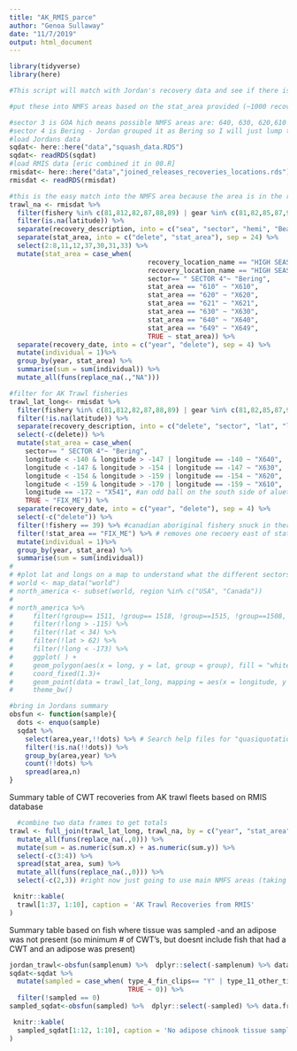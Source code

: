 ```yaml
---
title: "AK_RMIS_parce"
author: "Genoa Sullaway"
date: "11/7/2019"
output: html_document
---
```


```r
library(tidyverse)
library(here)

#This script will match with Jordan's recovery data and see if there is a mismatch   

#put these into NMFS areas based on the stat_area provided (~1000 recoveries), sector and longitude

#sector 3 is GOA hich means possible NMFS areas are: 640, 630, 620,610
#sector 4 is Bering - Jordan grouped it as Bering so I will just lump that way. 
#load Jordans data 
sqdat<- here::here("data","squash_data.RDS")
sqdat<- readRDS(sqdat)
#load RMIS data [eric combined it in 00.R]
rmisdat<- here::here("data","joined_releases_recoveries_locations.rds")
rmisdat <- readRDS(rmisdat)

#this is the easy match into the NMFS area because the area is in the recovery description. 
trawl_na <- rmisdat %>%
  filter(fishery %in% c(81,812,82,87,88,89) | gear %in% c(81,82,85,87,90,91,86)) %>%
  filter(is.na(latitude)) %>%
  separate(recovery_description, into = c("sea", "sector", "hemi", "Bearing", "stat_area"), sep = ",") %>%
  separate(stat_area, into = c("delete", "stat_area"), sep = 24) %>%
  select(2:8,11,12,37,30,31,33) %>%
  mutate(stat_area = case_when(
                                   recovery_location_name == "HIGH SEAS 3 N" ~ "3N", #sector 3 is GOA
                                   recovery_location_name == "HIGH SEAS 3 N W" ~ "3NW",
                                   sector== " SECTOR 4"~ "Bering",
                                   stat_area == "610" ~ "X610",
                                   stat_area == "620" ~ "X620",
                                   stat_area == "621" ~ "X621",
                                   stat_area == "630" ~ "X630",
                                   stat_area == "640" ~ "X640",
                                   stat_area == "649" ~ "X649",
                                   TRUE ~ stat_area)) %>%
  separate(recovery_date, into = c("year", "delete"), sep = 4) %>%
  mutate(individual = 1)%>%
  group_by(year, stat_area) %>%
  summarise(sum = sum(individual)) %>%
  mutate_all(funs(replace_na(.,"NA"))) 

#filter for AK Trawl fisheries 
trawl_lat_long<- rmisdat %>%
  filter(fishery %in% c(81,812,82,87,88,89) | gear %in% c(81,82,85,87,90,91,86)) %>%
  filter(!is.na(latitude)) %>%
  separate(recovery_description, into = c("delete", "sector", "lat", "long"), sep = ",") %>%
  select(-c(delete)) %>%
  mutate(stat_area = case_when(
    sector== " SECTOR 4"~ "Bering",
    longitude < -140 & longitude > -147 | longitude == -140 ~ "X640",
    longitude < -147 & longitude > -154 | longitude == -147 ~ "X630",
    longitude < -154 & longitude > -159 | longitude == -154 ~ "X620",
    longitude < -159 & longitude > -170 | longitude == -159 ~ "X610",
    longitude == -172 ~ "X541", #an odd ball on the south side of aluetian islands in sector 3
    TRUE ~ "FIX_ME")) %>%
  separate(recovery_date, into = c("year", "delete"), sep = 4) %>%
  select(-c("delete")) %>%
  filter(!fishery == 39) %>% #canadian aboriginal fishery snuck in there bc of their gear type
  filter(!stat_area == "FIX_ME") %>% # removes one recoery east of stat 640 that shouldnt have been recovered there. 
  mutate(individual = 1)%>%
  group_by(year, stat_area) %>%
  summarise(sum = sum(individual)) 
# 
# #plot lat and longs on a map to understand what the different sectors are 
# world <- map_data("world")
# north_america <- subset(world, region %in% c("USA", "Canada"))
# 
# north_america %>%
#     filter(!group== 1511, !group== 1518, !group==1515, !group==1508, !group==1502, !group==1509) %>%
#     filter(!long > -115) %>%
#     filter(!lat < 34) %>%
#     filter(!lat > 62) %>%
#     filter(!long < -173) %>%
#     ggplot( ) + 
#     geom_polygon(aes(x = long, y = lat, group = group), fill = "white", color = "black") + 
#     coord_fixed(1.3)+
#     geom_point(data = trawl_lat_long, mapping = aes(x = longitude, y = latitude, color = sector)) +
#     theme_bw() 

#bring in Jordans summary
obsfun <- function(sample){
  dots <- enquo(sample)
  sqdat %>% 
    select(area,year,!!dots) %>% # Search help files for "quasiquotation" to explain '!!'
    filter(!is.na(!!dots)) %>% 
    group_by(area,year) %>% 
    count(!!dots) %>% 
    spread(area,n)
}

```

Summary table of CWT recoveries from AK trawl fleets based on RMIS database
```r
  #combine two data frames to get totals
trawl <- full_join(trawl_lat_long, trawl_na, by = c("year", "stat_area")) %>%
  mutate_all(funs(replace_na(.,0))) %>%
  mutate(sum = as.numeric(sum.x) + as.numeric(sum.y)) %>%
  select(-c(3:4)) %>%
  spread(stat_area, sum) %>%
  mutate_all(funs(replace_na(.,0))) %>%
  select(-c(2,3)) #right now just going to use main NMFS areas (taking out some of the unknowns like 3N) so comparison is easier

 knitr::kable(
  trawl[1:37, 1:10], caption = 'AK Trawl Recoveries from RMIS'
) 

```

Summary table based on fish where tissue was sampled -and an adipose was not present (so minimum # of CWT's, but doesnt include fish that had a CWT and an adipose was present)
```r

jordan_trawl<-obsfun(samplenum) %>%  dplyr::select(-samplenum) %>% data.frame
sqdat<-sqdat %>%
  mutate(sampled = case_when( type_4_fin_clips== "Y" | type_11_other_tissue== "Y" | type_13_adipose_present == "N" ~ 1,
                              TRUE ~ 0)) %>%
  filter(!sampled == 0)
sampled_sqdat<-obsfun(sampled) %>%  dplyr::select(-sampled) %>% data.frame %>%  mutate_all(funs(replace_na(.,0))) 

 knitr::kable(
  sampled_sqdat[1:12, 1:10], caption = 'No adipose chinook tissue samples'
) 

```

